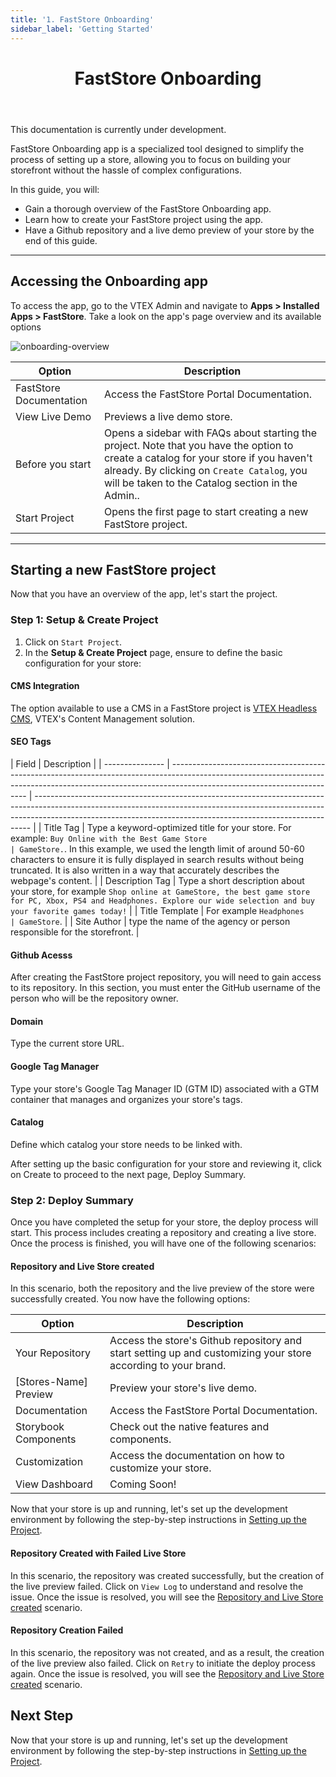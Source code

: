 ```yaml
---
title: '1. FastStore Onboarding'
sidebar_label: 'Getting Started'
---
```



<header>

# FastStore Onboarding

</header>

<Callout type="warning" emoji="⚠️">
  This documentation is currently under development.
</Callout>

FastStore Onboarding app is a specialized tool designed to simplify the process of setting up a store, allowing you to focus on building your storefront without the hassle of complex configurations.

In this guide, you will:

- Gain a thorough overview of the FastStore Onboarding app.
- Learn how to create your FastStore project using the app.
- Have a Github repository and a live demo preview of your store by the end of this guide.

---

## Accessing the Onboarding app

To access the app, go to the VTEX Admin and navigate to **Apps > Installed Apps > FastStore**.
Take a look on the app's page overview and its available options

![onboarding-overview](https://vtexhelp.vtexassets.com/assets/docs/src/onboarding-welcome___6f555fad8cf8cca100aebbddcc04c950.png)

| Option                  | Description                                                                                                                                                                                                                             |
| ----------------------- | --------------------------------------------------------------------------------------------------------------------------------------------------------------------------------------------------------------------------------------- |
| FastStore Documentation | Access the FastStore Portal Documentation.                                                                                                                                                                                              |
| View Live Demo          | Previews a live demo store.                                                                                                                                                                                                             |
| Before you start        | Opens a sidebar with FAQs about starting the project. Note that you have the option to create a catalog for your store if you haven't already. By clicking on `Create Catalog`, you will be taken to the Catalog section in the Admin.. |
| Start Project           | Opens the first page to start creating a new FastStore project.                                                                                                                                                                         |

---

## Starting a new FastStore project

Now that you have an overview of the app, let's start the project.

### Step 1: Setup & Create Project

1. Click on `Start Project`.
2. In the **Setup & Create Project** page, ensure to define the basic configuration for your store:

#### CMS Integration

The option available to use a CMS in a FastStore project is [VTEX Headless CMS](https://www.faststore.dev/tutorials/cms/0), VTEX's Content Management solution.

#### SEO Tags

| Field           | Description                                                                                                                                                                                            |
| --------------- | ------------------------------------------------------------------------------------------------------------------------------------------------------------------------------------------------------ | ----------------------------------------------------------------------------------------------------------------------------------------------------------------------------------------------------------------------------------------- |
| Title Tag       | Type a keyword-optimized title for your store. For example: `Buy Online with the Best Game Store                                                                                                       | GameStore.`. In this example, we used the length limit of around 50-60 characters to ensure it is fully displayed in search results without being truncated. It is also written in a way that accurately describes the webpage's content. |
| Description Tag | Type a short description about your store, for example `Shop online at GameStore, the best game store for PC, Xbox, PS4 and Headphones. Explore our wide selection and buy your favorite games today!` |
| Title Template  | For example `Headphones                                                                                                                                                                                | GameStore`.                                                                                                                                                                                                                               |
| Site Author     | type the name of the agency or person responsible for the storefront.                                                                                                                                  |

#### Github Acesss

After creating the FastStore project repository, you will need to gain access to its repository. In this section, you must enter the GitHub username of the person who will be the repository owner.

#### Domain

Type the current store URL.

#### Google Tag Manager

Type your store's Google Tag Manager ID (GTM ID) associated with a GTM container that manages and organizes your store's tags.

#### Catalog

Define which catalog your store needs to be linked with.

After setting up the basic configuration for your store and reviewing it, click on Create to proceed to the next page, Deploy Summary.

### Step 2: Deploy Summary

Once you have completed the setup for your store, the deploy process will start.
This process includes creating a repository and creating a live store. Once the process is finished, you will have one of the following scenarios:

#### Repository and Live Store created

In this scenario, both the repository and the live preview of the store were successfully created. You now have the following options:

| Option                | Description                                                                                                   |
| --------------------- | ------------------------------------------------------------------------------------------------------------- |
| Your Repository       | Access the store's Github repository and start setting up and customizing your store according to your brand. |
| [Stores-Name] Preview | Preview your store's live demo.                                                                               |
| Documentation         | Access the FastStore Portal Documentation.                                                                    |
| Storybook Components  | Check out the native features and components.                                                                 |
| Customization         | Access the documentation on how to customize your store.                                                      |
| View Dashboard        | Coming Soon!                                                                                                  |

Now that your store is up and running, let's set up the development environment by following the step-by-step instructions in [Setting up the Project](/docs/getting-started/settingup-project).

#### Repository Created with Failed Live Store

In this scenario, the repository was created successfully, but the creation of the live preview failed. Click on `View Log` to understand and resolve the issue.
Once the issue is resolved, you will see the [Repository and Live Store created](#repository-and-live-store-created) scenario.

#### Repository Creation Failed

In this scenario, the repository was not created, and as a result, the creation of the live preview also failed. Click on `Retry` to initiate the deploy process again.
Once the issue is resolved, you will see the [Repository and Live Store created](#repository-and-live-store-created) scenario.

## Next Step

Now that your store is up and running, let's set up the development environment by following the step-by-step instructions in [Setting up the Project](/docs/getting-started/settingup-project).
